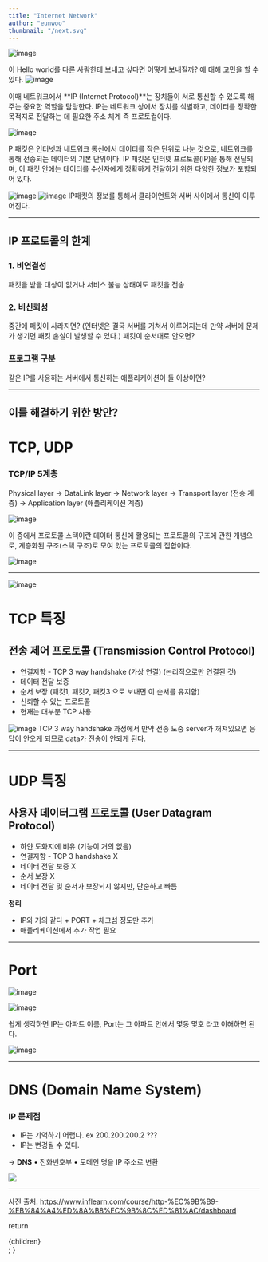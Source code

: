 ```yaml
---
title: "Internet Network"
author: "eunwoo"
thumbnail: "/next.svg"
---
```


![image](https://velog.velcdn.com/images/eunwoo1341/post/cfebce70-bdd3-42f0-81b3-ac9e953d916e/image.png)


이 Hello world를 다른 사람한테 보내고 싶다면 어떻게 보내질까? 에 대해 고민을 할 수 있다.
![image](https://velog.velcdn.com/images/eunwoo1341/post/d87967c2-c32f-4b5e-812b-f719ba87dd0d/image.png)

이때 네트워크에서 **IP (Internet Protocol)**는 장치들이 서로 통신할 수 있도록 해주는 중요한 역할을 담당한다. 
IP는 네트워크 상에서 장치를 식별하고, 데이터를 정확한 목적지로 전달하는 데 필요한 주소 체계 즉 프로토컬이다.

![image](https://velog.velcdn.com/images/eunwoo1341/post/53aa40da-1ad9-4ccf-8135-3140898ad368/image.png)

P 패킷은 인터넷과 네트워크 통신에서 데이터를 작은 단위로 나눈 것으로, 네트워크를 통해 전송되는 데이터의 기본 단위이다. IP 패킷은 인터넷 프로토콜(IP)을 통해 전달되며, 이 패킷 안에는 데이터를 수신자에게 정확하게 전달하기 위한 다양한 정보가 포함되어 있다.

![image](https://velog.velcdn.com/images/eunwoo1341/post/d5f1254a-6c86-40e0-b124-76a77f4547e3/image.png)
![image](https://velog.velcdn.com/images/eunwoo1341/post/110d6768-604e-4c15-9db2-65463ed34f49/image.png)
IP패킷의 정보를 통해서 클라이언트와 서버 사이에서 통신이 이루어진다.

***
## IP 프로토콜의 한계
### 1. 비연결성
패킷을 받을 대상이  없거나 서비스 불능 상태여도 패킷을 전송
### 2. 비신뢰성
중간에 패킷이 사라지면? (인터넷은 결국 서버를 거쳐서 이루어지는데 만약 서버에 문제가 생기면 패킷 손실이 발생할 수 있다.)
패킷이 순서대로 안오면? 

### 프로그램 구분
같은 IP를 사용하는 서버에서 통신하는 애플리케이션이 둘 이상이면?

***

## 이를 해결하기 위한 방안?

# TCP, UDP

### TCP/IP 5계층
Physical layer -> DataLink layer -> Network layer -> Transport layer (전송 계층) -> Application layer (애플리케이션 계층)


![image](https://velog.velcdn.com/images/eunwoo1341/post/ec9b312f-36a4-4105-90d8-f967fdc79805/image.png)

이 중에서 프로토콜 스택이란 데이터 통신에 활용되는 프로토콜의 구조에 관한 개념으로, 계층화된 구조(스택 구조)로 모여 있는 프로토콜의 집합이다.


![image](https://velog.velcdn.com/images/eunwoo1341/post/31ad0943-e511-463c-a1a1-67dea213599b/image.png)

***
![image](https://velog.velcdn.com/images/eunwoo1341/post/9e552d6c-7442-4c5b-8ee2-58b4340bf8e6/image.png)

# TCP 특징 
## 전송 제어 프로토콜 (Transmission Control Protocol)

- 연결지향 - TCP 3 way handshake (가상 연결) (논리적으로만 연결된 것)
- 데이터 전달 보증
- 순서 보장 (패킷1, 패킷2, 패킷3 으로 보내면 이 순서를 유지함)
- 신뢰할 수 있는 프로토콜
- 현재는 대부분 TCP 사용

![image](https://velog.velcdn.com/images/eunwoo1341/post/3539b2ec-8799-4413-8c67-b3a445889d8d/image.png)
TCP 3 way handshake 과정에서 만약 전송 도중 server가 꺼져있으면 응답이 안오게 되므로 data가 전송이 안되게 된다.

***

# UDP 특징
## 사용자 데이터그램 프로토콜 (User Datagram Protocol)
- 하얀 도화지에 비유 (기능이 거의 없음)
- 연결지향 - TCP 3 handshake X
- 데이터 전달 보증 X
- 순서 보장 X
- 데이터 전달 및 순서가 보장되지 않지만, 단순하고 빠름

**정리**
- IP와 거의 같다 + PORT + 체크섬 정도만 추가
- 애플리케이션에서 추가 작업 필요

***

# Port 

![image](https://velog.velcdn.com/images/eunwoo1341/post/eadb903c-2e48-418f-ab10-162c09bbadb6/image.png)

![image](https://velog.velcdn.com/images/eunwoo1341/post/362607da-a2c9-450f-b52e-1e3d95886b78/image.png)

쉽게 생각하면 IP는 아파트 이름, Port는 그 아파트 안에서 몇동 몇호 라고 이해하면 된다.

![image](https://velog.velcdn.com/images/eunwoo1341/post/7f35334f-8839-4fde-8cf0-46b90d9d05ce/image.png)

***

# DNS (Domain Name System)

### IP 문제점
- IP는 기억하기 어렵다. ex 200.200.200.2 ???
- IP는 변경될 수 있다.

-> **DNS**
• 전화번호부
• 도메인 명을 IP 주소로 변환


![](https://velog.velcdn.com/images/eunwoo1341/post/7872308a-b426-4062-883d-7067d9644f38/image.png)


***
사진 출처: https://www.inflearn.com/course/http-%EC%9B%B9-%EB%84%A4%ED%8A%B8%EC%9B%8C%ED%81%AC/dashboard




  return <div className="prose">{children}</div>;
}
